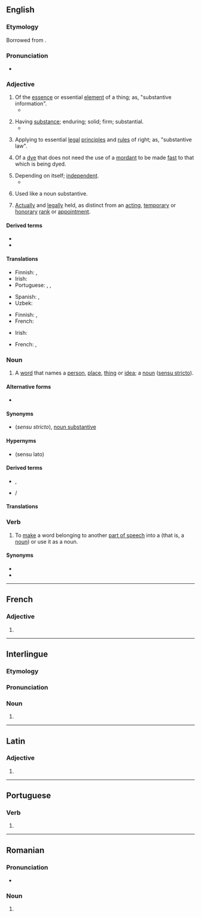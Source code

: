 {{also|Substantive|substantivé}}
==English==
{{wikipedia}}

===Etymology===
Borrowed from {{bor|en|fro|substantif}}.

===Pronunciation===
* {{a|US}} {{IPA|/ˈsʌbstəntɪv/|/səbˈstæntɪv/|lang=en}}

===Adjective===
{{en-adj}}

# Of the [[essence]] or essential [[element]] of a thing; as, "substantive information".
#* {{quote-magazine|date=6 October 2012|magazine=The Economist|url=http://www.economist.com/node/21564222|title=The first presidential debate: Back in the centre, back in the game|passage=In one sense the first debate achieved the worst of all worlds: it managed to be technical, even dull, without being '''substantive''' or especially honest.}}
#: {{syn|en|essential|in essence}}
# Having [[substance]]; enduring; solid; firm; substantial.
#* {{quote-book|author=Hazlitt|passage=Strength and magnitude are qualities which impress the imagination in a powerful and '''substantive''' manner.}}
#: {{syn|en|meaty|substantial}}
#: {{ant|en|superficial}}
# {{lb|en|legal}} Applying to essential [[legal]] [[principle]]s and [[rule]]s of right; as, "substantive law".
#: {{ant|en|adjective|procedural}}
# {{lb|en|chemistry}} Of a [[dye]] that does not need the use of a [[mordant]] to be made [[fast]] to that which is being dyed.
#: {{ant|en|adjective}}
# Depending on itself; [[independent]].
#* {{quote-book|author=Francis Bacon|passage=He considered how sufficient and '''substantive''' this land was to maintain itself without any aid of the foreigner.}}
# {{lb|en|grammar}} Used like a noun substantive.
#: {{syn|en|substantival}}
# {{lb|en|military|of a rank or appointment}} [[actually|Actually]] and [[legally]] held, as distinct from an [[acting]], [[temporary]] or [[honorary]] [[rank]] or [[appointment]].

====Derived terms====
{{der-top}}
* {{l|en|substantive law}}
* {{l|en|substantively}}
{{der-mid}}
{{der-bottom}}

====Translations====
{{trans-top|of the essence or essential element of a thing}}
* Finnish: {{t+|fi|oleellinen}}, {{t+|fi|olennainen}}
* Irish: {{t|ga|ábhartha}}
* Portuguese: {{t+|pt|substantivo}}, {{t+|pt|substancial}}, {{t+|pt|essencial}}
{{trans-mid}}
* Spanish: {{t+|es|sustantivo}}, {{t|es|sustancial}}
* Uzbek: {{t+|uz|ot}}
{{trans-bottom}}

{{trans-top|having substance and prompting thought}}
* Finnish: {{t+|fi|oleellinen}}, {{t+|fi|olennainen}}
* French: {{t+|fr|substantif}}
{{trans-mid}}
* Irish: {{t|ga|ábhartha}}
{{trans-bottom}}

{{trans-top|law: applying to essential legal principles}}
{{trans-mid}}
{{trans-bottom}}

{{trans-top|independant}}
{{trans-mid}}
{{trans-bottom}}

{{trans-top|of a dye that does not need the use of a mordant}}
* French: {{t+|fr|direct}}, {{t+|fr|substantif}}
{{trans-mid}}
{{trans-bottom}}

{{trans-see|substantival}}

{{trans-top|military: actually and legally held}}
{{trans-mid}}
{{trans-bottom}}

===Noun===
{{en-noun}}

# {{senseid|en|noun}} {{lb|en|grammar}} A [[word]] that names a [[person]], [[place]], [[thing]] or [[idea]]; a [[noun]] ([[sensu stricto]]). {{defdate|from 16th c.}}

====Alternative forms====
* {{l|en|subst.}} {{qualifier|abbreviation used in lexicography and grammar}}

====Synonyms====
* {{l|en|noun}} (''sensu stricto''), [[noun substantive]]

====Hypernyms====
* {{l|en|noun}} (sensu lato)

====Derived terms====
* {{l|en|substantival}}, {{l|en|substantivally}}
* {{l|en|substantivise}}/{{l|en|substantivize}}

====Translations====
{{trans-see|noun}}

===Verb===
{{en-verb|substantiv}}

# {{senseid|en|verb}} {{lb|en|grammar|very rare}} To [[make]] a word belonging to another [[part of speech]] into a {{l|en|substantive|id=noun}} (that is, a [[noun]]) or use it as a noun.

====Synonyms====
* {{l|en|substantivize}}
* {{l|en|nominalize}}

{{topics|en|Nouns|Parts of speech}}

----

==French==

===Adjective===
{{head|fr|adjective form}}

# {{feminine singular of|substantif|lang=fr}}

----

==Interlingue==

===Etymology===
{{rfe|ie}}

===Pronunciation===
{{rfp|ie}}

===Noun===
{{ie-noun}}

# {{l|en|noun}}

----

==Latin==

===Adjective===
{{la-adj-form|substantīve}}

# {{inflection of|substantīvus||voc|m|s|lang=la}}

----

==Portuguese==

===Verb===
{{head|pt|verb form}}

# {{pt-verb-form-of|substantivar}}

----

==Romanian==

===Pronunciation===
* {{IPA|[sub.stanˈti.ve]|lang=ro}}

===Noun===
{{head|ro|noun form}}

# {{plural of|substantiv|lang=ro}}